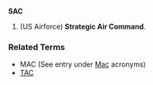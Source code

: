 ==={{Acronym}}===
'''SAC''' 
# (US Airforce) '''Strategic Air Command'''.
===Related Terms===
*MAC (See entry under [[Mac]] acronyms)
*[[TAC]]